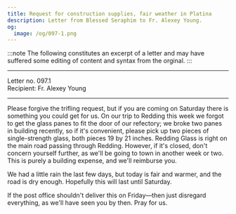 ```yaml
---
title: Request for construction supplies, fair weather in Platina
description: Letter from Blessed Seraphim to Fr. Alexey Young.
og:
  image: /og/097-1.png
---
```


:::note
The following constitutes an excerpt of a letter and may have suffered some editing of content and syntax from the orginal.
:::

---

<div style={{textAlign:'right', fontFamily:'monospace'}}>Letter no. 097.1</div>
<div style={{textAlign:'left', fontFamily:'monospace'}}>Recipient: Fr. Alexey Young</div>

---

Please forgive the trifling request, but if you are coming on Saturday there is something you could get for us. On our trip to Redding this week we forgot to get the glass panes to fit the door of our refectory; we broke two panes in building recently, so if it's convenient, please pick up two pieces of single-strength glass, both pieces 19 by 21 inches. Redding Glass is right on the main road passing through Redding. However, if it's closed, don't concern yourself further, as we'll be going to town in another week or two. This is purely a building expense, and we'll reimburse you.

We had a little rain the last few days, but today is fair and warmer, and the road is dry enough. Hopefully this will last until Saturday.

If the post office shouldn't deliver this on Friday—then just disregard everything, as we'll have seen you by then. Pray for us.
